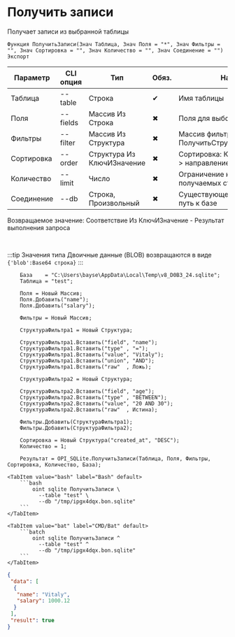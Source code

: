 ﻿---
sidebar_position: 7
description: Получить записи и другие функции для работы с SQLite в Открытом пакете интеграций - бесплатной open-source библиотеке интеграций для 1С:Предприятие 8, OneScript и CLI
keywords: [1C, 1С, 1С:Предприятие, 1С:Предприятие 8.3, API, Интеграция, Сервисы, Обмен, OneScript, CLI, SQLite]
---


# Получить записи
 Получает записи из выбранной таблицы



`Функция ПолучитьЗаписи(Знач Таблица, Знач Поля = "*", Знач Фильтры = "", Знач Сортировка = "", Знач Количество = "", Знач Соединение = "") Экспорт`

  | Параметр | CLI опция | Тип | Обяз. | Назначение |
  |-|-|-|-|-|
  | Таблица | --table | Строка | &#x2714; | Имя таблицы |
  | Поля | --fields | Массив Из Строка | &#x2716; | Поля для выборки |
  | Фильтры | --filter | Массив Из Структура | &#x2716; | Массив фильтров. См. ПолучитьСтруктуруФильтраЗаписей |
  | Сортировка | --order | Структура Из КлючИЗначение | &#x2716; | Сортировка: Ключ > поле, Значение > направление (ASC, DESC) |
  | Количество | --limit | Число | &#x2716; | Ограничение количества получаемых строк |
  | Соединение | --db | Строка, Произвольный | &#x2716; | Существующее соединение или путь к базе |

  
  Возвращаемое значение:   Соответствие Из КлючИЗначение - Результат выполнения запроса

<br/>

:::tip
Значения типа Двоичные данные (BLOB) возвращаются в виде `{'blob':Base64 строка}`
:::
<br/>



```bsl title="Пример использования для 1С:Предприятие/OneScript"
    База    = "C:\Users\bayse\AppData\Local\Temp\v8_D0B3_24.sqlite";
    Таблица = "test";

    Поля = Новый Массив;
    Поля.Добавить("name");
    Поля.Добавить("salary");

    Фильтры = Новый Массив;

    СтруктураФильтра1 = Новый Структура;

    СтруктураФильтра1.Вставить("field", "name");
    СтруктураФильтра1.Вставить("type" , "=");
    СтруктураФильтра1.Вставить("value", "Vitaly");
    СтруктураФильтра1.Вставить("union", "AND");
    СтруктураФильтра1.Вставить("raw"  , Ложь);

    СтруктураФильтра2 = Новый Структура;

    СтруктураФильтра2.Вставить("field", "age");
    СтруктураФильтра2.Вставить("type" , "BETWEEN");
    СтруктураФильтра2.Вставить("value", "20 AND 30");
    СтруктураФильтра2.Вставить("raw"  , Истина);

    Фильтры.Добавить(СтруктураФильтра1);
    Фильтры.Добавить(СтруктураФильтра2);

    Сортировка = Новый Структура("created_at", "DESC");
    Количество = 1;

    Результат = OPI_SQLite.ПолучитьЗаписи(Таблица, Поля, Фильтры, Сортировка, Количество, База);
```
    

 <Tabs>
  
    <TabItem value="bash" label="Bash" default>
        ```bash
            oint sqlite ПолучитьЗаписи \
              --table "test" \
              --db "/tmp/ipgx4dqx.bon.sqlite"
        ```
    </TabItem>
  
    <TabItem value="bat" label="CMD/Bat" default>
        ```batch
            oint sqlite ПолучитьЗаписи ^
              --table "test" ^
              --db "/tmp/ipgx4dqx.bon.sqlite"
        ```
    </TabItem>
</Tabs>


```json title="Результат"
{
 "data": [
  {
   "name": "Vitaly",
   "salary": 1000.12
  }
 ],
 "result": true
}
```
